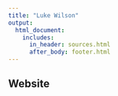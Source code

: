 ```yaml
---
title: "Luke Wilson"
output: 
  html_document:
    includes: 
      in_header: sources.html
      after_body: footer.html
---
```


## Website